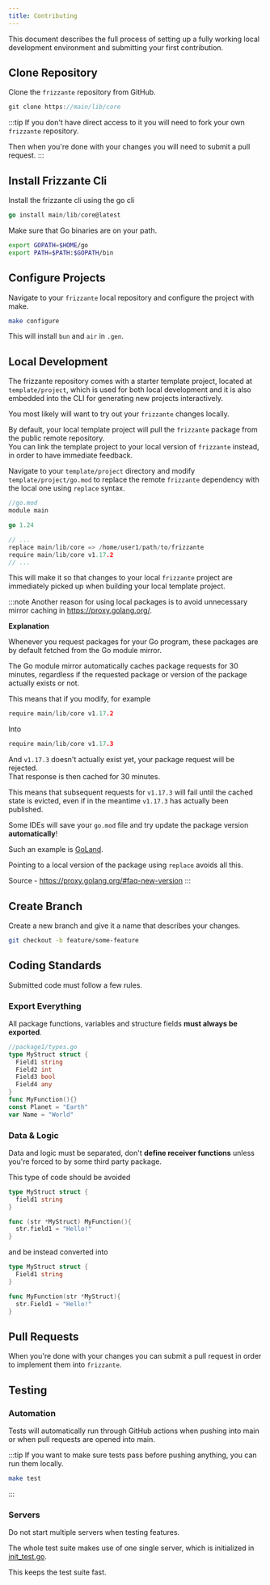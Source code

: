 ```yaml
---
title: Contributing
---
```



This document describes the full process of setting up a fully working local development environment and submitting your first contribution.

## Clone Repository

Clone the `frizzante` repository from GitHub.

```go
git clone https://main/lib/core
```

:::tip
If you don't have direct access to it you will need to fork your own `frizzante` repository.

Then when you're done with your changes you will need to submit a pull request.
:::

## Install Frizzante Cli

Install the frizzante cli using the go cli

```go
go install main/lib/core@latest
```

Make sure that Go binaries are on your path.

```sh
export GOPATH=$HOME/go
export PATH=$PATH:$GOPATH/bin
```

## Configure Projects

Navigate to your `frizzante` local repository and configure the project with make.

```sh
make configure
```

This will install `bun` and `air` in `.gen`.

## Local Development

The frizzante repository comes with a starter template project, located at `template/project`, which is used for both local development and it is also embedded into the CLI for generating new projects interactively.

You most likely will want to try out your `frizzante` changes locally.

By default, your local template project will pull the `frizzante` package from the public remote repository.\
You can link the template project to your local version of `frizzante` instead, in order to have immediate feedback.

Navigate to your `template/project` directory and modify `template/project/go.mod` to replace the remote `frizzante` dependency with the local one using `replace` syntax.


```go
//go.mod
module main

go 1.24

// ...
replace main/lib/core => /home/user1/path/to/frizzante
require main/lib/core v1.17.2
// ...
```

This will make it so that changes to your local `frizzante` project are immediately picked up when building your local template project.

:::note
Another reason for using local packages is to avoid unnecessary mirror caching in https://proxy.golang.org/.

**Explanation**

Whenever you request packages for your Go program, these packages are by default fetched from the Go module mirror.

The Go module mirror automatically caches package requests for 30 minutes, regardless if the requested package or version of the package actually exists or not.

This means that if you modify, for example

```go
require main/lib/core v1.17.2
```

Into

```go
require main/lib/core v1.17.3
```

And `v1.17.3` doesn't actually exist yet, your package request will be rejected.\
That response is then cached for 30 minutes.

This means that subsequent requests for `v1.17.3` will fail until the cached state is evicted, even if in the meantime `v1.17.3` has actually been published.

Some IDEs will save your `go.mod` file and try update the package version **automatically**!

Such an example is [GoLand](https://www.jetbrains.com/go).

Pointing to a local version of the package using `replace` avoids all this.

Source - https://proxy.golang.org/#faq-new-version
:::

## Create Branch

Create a new branch and give it a name that describes your changes.

```sh
git checkout -b feature/some-feature
```

## Coding Standards

Submitted code must follow a few rules.


### Export Everything

All package functions, variables and structure fields **must always be exported**.

```go
//package1/types.go
type MyStruct struct {
  Field1 string
  Field2 int
  Field3 bool
  Field4 any
}
func MyFunction(){}
const Planet = "Earth"
var Name = "World"
```

### Data & Logic

Data and logic must be separated, don't **define receiver functions** unless you're forced
to by some third party package.

This type of code should be avoided

```go
type MyStruct struct {
  field1 string
}

func (str *MyStruct) MyFunction(){
  str.field1 = "Hello!"
}
```

and be instead converted into

```go
type MyStruct struct {
  Field1 string
}

func MyFunction(str *MyStruct){
  str.Field1 = "Hello!"
}
```

## Pull Requests

When you're done with your changes you can submit a pull request in order to implement them into `frizzante`.

## Testing

### Automation

Tests will automatically run through GitHub actions when pushing into main or when pull requests are opened into main.

:::tip
If you want to make sure tests pass before pushing anything, you can run them locally.

```sh
make test
```
:::

### Servers

Do not start multiple servers when testing features.

The whole test suite makes use of one single server, which is initialized in [init_test.go](https://main/lib/core/blob/main/init_test.go).

This keeps the test suite fast.
